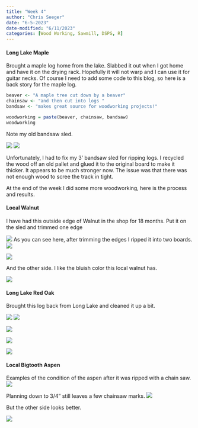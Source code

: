 ```yaml
---
title: "Week 4"
author: "Chris Seeger"
date: "6-5-2023"
date-modified: "6/11/2023"
categories: [Wood Working, Sawmill, DSPG, R]
---
```


#### Long Lake Maple

Brought a maple log home from the lake. Slabbed it out when I got home and have it on the drying rack. Hopefully it will not warp and I can use it for guitar necks. Of course I need to add some code to this blog, so here is a back story for the maple log.

```r
beaver <- "A maple tree cut down by a beaver"
chainsaw <- "and then cut into logs "
bandsaw <- "makes great source for woodworking projects!"

woodworking = paste(beaver, chainsaw, bandsaw)
woodworking

```

Note my old bandsaw sled.

![](maple1.jpg) ![](maple2.jpg)

Unfortunately, I had to fix my 3' bandsaw sled for ripping logs. I recycled the wood off an old pallet and glued it to the original board to make it thicker. It appears to be much stronger now. The issue was that there was not enough wood to scree the track in tight.

At the end of the week I did some more woodworking, here is the process and results.

#### Local Walnut

I have had this outside edge of Walnut in the shop for 18 months. Put it on the sled and trimmed one edge

![](walnut1.jpeg) As you can see here, after trimming the edges I ripped it into two boards. ![](walnut2.jpeg)

![](walnut3.jpeg)

And the other side. I like the bluish color this local walnut has.

![](walnut4.jpeg)

#### Long Lake Red Oak

Brought this log back from Long Lake and cleaned it up a bit.

![](oak1.jpeg) ![](oak2.jpeg)

![](oak3.jpeg)

![](oak4.jpeg)

![](oak5.jpeg)

#### Local Bigtooth Aspen

Examples of the condition of the aspen after it was ripped with a chain saw. ![](aspen1.jpeg)

Planning down to 3/4" still leaves a few chainsaw marks. ![](aspen2.jpeg)

But the other side looks better.

![](aspen3.jpeg)
